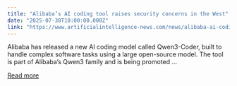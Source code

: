 ```yaml
---
title: "Alibaba’s AI coding tool raises security concerns in the West"
date: "2025-07-30T10:00:00.000Z"
link: "https://www.artificialintelligence-news.com/news/alibaba-ai-coding-tool-raises-security-concerns-in-the-west/"
---
```


Alibaba has released a new AI coding model called Qwen3-Coder, built to handle complex software tasks using a large open-source model. The tool is part of Alibaba’s Qwen3 family and is being promoted ...

[Read more](https://www.artificialintelligence-news.com/news/alibaba-ai-coding-tool-raises-security-concerns-in-the-west/)

